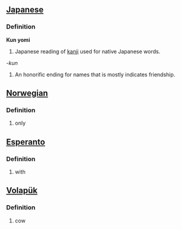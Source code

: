 ==[[Japanese]]==

===Definition===
'''Kun yomi'''
# Japanese reading of [[kanji]] used for native Japanese words.

''-kun''
#An honorific ending for names that is mostly indicates friendship.

==[[Norwegian]]==

===Definition===
#only

==[[Esperanto]]==
===Definition===
#with

==[[Volapük]]==
===Definition===
#cow